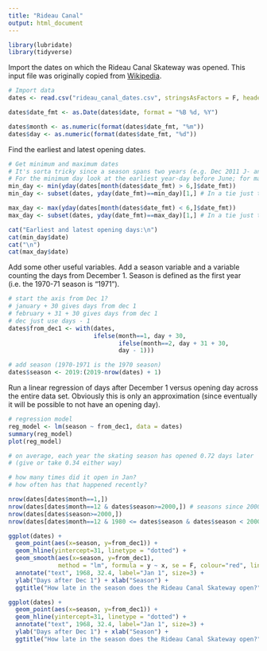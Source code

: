 ```yaml
---
title: "Rideau Canal"
output: html_document
---
```


```r
library(lubridate)
library(tidyverse)
```

Import the dates on which the Rideau Canal Skateway was opened. This input file was originally copied from [Wikipedia](https://en.wikipedia.org/w/index.php?title=Rideau_Canal&oldid=995637706#Skateway "Wikipedia article: Rideau Canal, section Skateway, revision 995637706").

```r
# Import data
dates <- read.csv("rideau_canal_dates.csv", stringsAsFactors = F, header = T, row.names = 1)

dates$date_fmt <- as.Date(dates$date, format = "%B %d, %Y")

dates$month <- as.numeric(format(dates$date_fmt, "%m"))
dates$day <- as.numeric(format(dates$date_fmt, "%d"))
```

Find the earliest and latest opening dates.
```r

# Get minimum and maximum dates
# It's sorta tricky since a season spans two years (e.g. Dec 2011 J- an 2012)
# For the minimum day look at the earliest year-day before June; for max after June
min_day <- min(yday(dates[month(dates$date_fmt) > 6,]$date_fmt))
min_day <- subset(dates, yday(date_fmt)==min_day)[1,] # In a tie just take the first one

max_day <- max(yday(dates[month(dates$date_fmt) < 6,]$date_fmt))
max_day <- subset(dates, yday(date_fmt)==max_day)[1,] # In a tie just take the first one

cat("Earliest and latest opening days:\n")
cat(min_day$date)
cat("\n")
cat(max_day$date)

```

Add some other useful variables. Add a season variable and a variable counting the days from December 1. Season is defined as the first year (i.e. the 1970-71 season is "1971").
```r
# start the axis from Dec 1?
# january + 30 gives days from dec 1
# february + 31 + 30 gives days from dec 1
# dec just use days - 1
dates$from_dec1 <- with(dates,
                        ifelse(month==1, day + 30,
                               ifelse(month==2, day + 31 + 30,
                               day - 1)))

# add season (1970-1971 is the 1970 season)
dates$season <- 2019:(2019-nrow(dates) + 1)
```

Run a linear regression of days after December 1 versus opening day across the entire data set. Obviously this is only an approximation (since eventually it will be possible to not have an opening day).
```r
# regression model
reg_model <- lm(season ~ from_dec1, data = dates)
summary(reg_model)
plot(reg_model)
```

```r
# on average, each year the skating season has opened 0.72 days later
# (give or take 0.34 either way)

# how many times did it open in Jan?
# how often has that happened recently?

nrow(dates[dates$month==1,])
nrow(dates[dates$month==12 & dates$season>=2000,]) # seasons since 2000-2001 starting in Jan
nrow(dates[dates$season>=2000,])
nrow(dates[dates$month==12 & 1980 <= dates$season & dates$season < 2000,]) # seasons before 2000-2001 starting in Jan


```

```r
ggplot(dates) +
  geom_point(aes(x=season, y=from_dec1)) +
  geom_hline(yintercept=31, linetype = "dotted") +
  geom_smooth(aes(x=season, y=from_dec1),
              method = "lm", formula = y ~ x, se = F, colour="red", linetype="dashed") +
  annotate("text", 1968, 32.4, label="Jan 1", size=3) +
  ylab("Days after Dec 1") + xlab("Season") +
  ggtitle("How late in the season does the Rideau Canal Skateway open?")

ggplot(dates) +
  geom_point(aes(x=season, y=from_dec1)) +
  geom_hline(yintercept=31, linetype = "dotted") +
  annotate("text", 1968, 32.4, label="Jan 1", size=3) +
  ylab("Days after Dec 1") + xlab("Season") +
  ggtitle("How late in the season does the Rideau Canal Skateway open?")
```